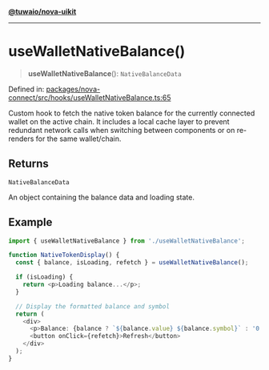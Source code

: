 [**@tuwaio/nova-uikit**](../../../../README.md)

***

# useWalletNativeBalance()

> **useWalletNativeBalance**(): `NativeBalanceData`

Defined in: [packages/nova-connect/src/hooks/useWalletNativeBalance.ts:65](https://github.com/TuwaIO/nova-uikit/blob/2ae3a349604a64908af94ae1f3372a75a95a5510/packages/nova-connect/src/hooks/useWalletNativeBalance.ts#L65)

Custom hook to fetch the native token balance for the currently connected wallet
on the active chain. It includes a local cache layer to prevent redundant network calls
when switching between components or on re-renders for the same wallet/chain.

## Returns

`NativeBalanceData`

An object containing the balance data and loading state.

## Example

```typescript
import { useWalletNativeBalance } from './useWalletNativeBalance';

function NativeTokenDisplay() {
  const { balance, isLoading, refetch } = useWalletNativeBalance();

  if (isLoading) {
    return <p>Loading balance...</p>;
  }

  // Display the formatted balance and symbol
  return (
    <div>
      <p>Balance: {balance ? `${balance.value} ${balance.symbol}` : '0.00'}</p>
      <button onClick={refetch}>Refresh</button>
    </div>
  );
}
```
